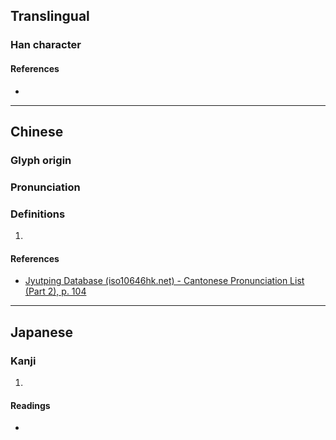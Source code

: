 {{character info}}
==Translingual==

===Han character===
{{Han char|rn=53|rad=广|as=19|sn=22|four=00211|canj=IMMP|ids=⿸广麗}}

====References====
* {{Han ref|kx=0352.220|dkj=09557|dj=0666.050|hdz=20909.020|uh=5EF2|ud=24306|bh=F6DF|bd=63199}}

----

==Chinese==
{{zh-forms}}

===Glyph origin===
{{Han etym}}

===Pronunciation===
{{zh-pron
|m=lí
|c=lai4
|mc=y
|oc=y
|cat=
}}

===Definitions===
{{zh-hanzi}}

# {{rfdef|zh}}

====References====
* [http://www.iso10646hk.net/jp/document/download.jsp Jyutping Database (iso10646hk.net) - Cantonese Pronunciation List (Part 2), p. 104]

----

==Japanese==

===Kanji===
{{ja-kanji|grade=|rs=广19}}

# {{rfdef|ja|sort=广19}}

====Readings====
* {{ja-readings|on=[[れい]] (rei), [[らい]] (rai), [[り]] (ri)|kun=}}